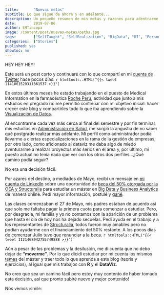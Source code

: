 ```yaml
---
title:       "Nuevas metas"
subtitle: Lo que sigue de ahora y en adelante...
description: Un pequeño resumen de mis metas y razones para adentrarme en el mundo del Análisis de Negocios y el Big Data.
date:        2019-07-06
author: EMTincopa
image: /content/post/nuevas-metas/paths.jpg
tags:        ["SelfTaught", "SelfRealization", "BigData", "BI", "Personal"]
categories:  ["Stories"]
published: yes
showtoc: no
---
```


HEY HEY HEY!

Este será un post corto y continuaré con lo que compartí en mi [cuenta de Twitter](https://twitter.com/EMTincopa) hace pocos días. 
`r htmltools::HTML("{{< tweet 1141001520311361537 >}}")`

En estos últimos meses he estado trabajando en el puesto de Medical Information en la farmacéutica [Roche Perú](https://www.roche.com.pe/), actividad que junto a mis estudios en pregrado no me permitió continuar con mi objetivo inicial: hacer crecer este blog y compartirles todo lo que iba aprendiendo sobre la [Visualización de Datos](https://emtincopa.github.io/2018/12/27/visualización-de-datos-primeros-pasos/). 

Al encontrarme cada vez más cerca al final del semestre y por fin terminar mis estudios en [Administración en Salud](https://www.cayetano.edu.pe/cayetano/es/administracion-en-salud), me surgió la angustia de no saber qué postgrado realizar más adelante. Mi perfil como administrador podía llevarme a ciertas especializaciones en la rama de la gestión de empresas, por otro lado, como aficionado al dataviz me daba algo de miedo aventurarme a realizar proyectos más serios en el área y, por último, mi puesto actual no tenía nada que ver con los otros dos perfiles...¿Qué camino podía seguir?

No era una decisión fácil. 

Por azares del destino, a mediados de Mayo, recibí un mensaje en [mi cuenta de LinkedIn](https://www.linkedin.com/in/enrique-mendoza-tincopa-4b2a14173/) sobre una oportunidad de [beca del 50% otorgada por la OEA y Structuralia](http://www.oas.org/es/becas/) para estudiar un máster en [Big Data y Business Analytics](https://www.structuralia.com/formacion/master-en-big-data) de manera online. Pedí mayor información, postulé y [gané](http://www.oas.org/es/becas/PAEC/2019/02_Resultados_Conv.2_OEA-STRUCTURALIA_2019.pdf).

Las clases comenzaban el 27 de Mayo, mis padres estaban de acuerdo así que solo me faltaba pagar la primera cuota para comenzar a estudiar. Pero, por desgracia, mi familia y yo no contamos con la aparición de un problema que hasta el día de hoy nos ha dejado secuelas. Pedí ayuda en el trabajo y a los representantes de [Structuralia](https://www.structuralia.com/), todos fueron muy amables pero no podían ayudarme con el financiamiento del 50% restante. A los pocos días de comenzar Julio tuve que renunciar a la beca.
`r htmltools::HTML("{{< tweet 1121468942755749888 >}}")`

Aún a pesar de los problemas y la desilusión, me di cuenta que no debo dejar de **"moverme"**. Por lo que dicidí estudiar por mi cuenta los mismos [temas](https://www.structuralia.com/descargas/comercial/MasterenBigDatayBusinessAnalytics.pdf) del máster y traer todo lo que aprenda a este blog (teoría y ejercicios), al igual que mis trabajos con **R** y el **DataViz**. 

No creo que sea un camino fácil pero estoy muy contento de haber tomado esta decisión, así que pronto subiré nuevo y mejor contenido! 

Nos vemos :smile:



